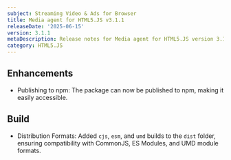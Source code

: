 ```yaml
---
subject: Streaming Video & Ads for Browser
title: Media agent for HTML5.JS v3.1.1
releaseDate: '2025-06-15'
version: 3.1.1
metaDescription: Release notes for Media agent for HTML5.JS version 3.1.1
category: HTML5.JS
---
```


## Enhancements

  - Publishing to npm: The package can now be published to npm, making it easily accessible.

## Build

  - Distribution Formats: Added `cjs`, `esm`, and `umd` builds to the `dist` folder, ensuring compatibility with CommonJS, ES Modules, and UMD module formats.